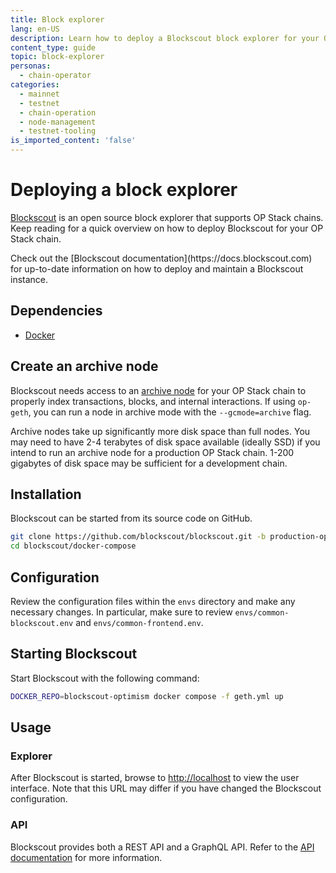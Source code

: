 ```yaml
---
title: Block explorer
lang: en-US
description: Learn how to deploy a Blockscout block explorer for your OP Stack chain.
content_type: guide
topic: block-explorer
personas:
  - chain-operator
categories:
  - mainnet
  - testnet
  - chain-operation
  - node-management
  - testnet-tooling
is_imported_content: 'false'
---
```



# Deploying a block explorer

[Blockscout](https://www.blockscout.com/) is an open source block explorer that supports OP Stack chains.
Keep reading for a quick overview on how to deploy Blockscout for your OP Stack chain.

<Callout>
  Check out the [Blockscout documentation](https://docs.blockscout.com) for up-to-date information on how to deploy and maintain a Blockscout instance.
</Callout>

## Dependencies

*   [Docker](https://docs.docker.com/get-docker/)

## Create an archive node

Blockscout needs access to an [archive node](https://www.alchemy.com/overviews/archive-nodes#archive-nodes) for your OP Stack chain to properly index transactions, blocks, and internal interactions.
If using `op-geth`, you can run a node in archive mode with the `--gcmode=archive` flag.

<Callout>
  Archive nodes take up significantly more disk space than full nodes.
  You may need to have 2-4 terabytes of disk space available (ideally SSD) if you intend to run an archive node for a production OP Stack chain.
  1-200 gigabytes of disk space may be sufficient for a development chain.
</Callout>

## Installation

Blockscout can be started from its source code on GitHub.

```sh
git clone https://github.com/blockscout/blockscout.git -b production-optimism
cd blockscout/docker-compose
```

## Configuration

Review the configuration files within the `envs` directory and make any necessary changes.
In particular, make sure to review `envs/common-blockscout.env` and `envs/common-frontend.env`.

## Starting Blockscout

Start Blockscout with the following command:

```sh
DOCKER_REPO=blockscout-optimism docker compose -f geth.yml up
```

## Usage

### Explorer

After Blockscout is started, browse to [http://localhost](http://localhost) to view the user interface.
Note that this URL may differ if you have changed the Blockscout configuration.

### API

Blockscout provides both a REST API and a GraphQL API.
Refer to the [API documentation](https://docs.blockscout.com/for-users/api) for more information.
